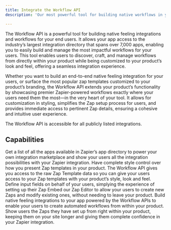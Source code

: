 ```yaml
---
title: Integrate the Workflow API
description: 'Our most powerful tool for building native workflows in your product'

---
```



The Workflow API is a powerful tool for building native feeling integrations and workflows for your end users. It allows your app access to the industry’s largest integration directory that spans over 7,000 apps, enabling you to easily build and manage the most impactful workflows for your users. This tool enables users to discover, craft, and manage workflows from directly within your product while being customized to your product’s look and feel, offering a seamless integration experience.

Whether you want to build an end-to-end native feeling integration for your users, or surface the most popular zap templates customized to your product’s branding, the Workflow API extends your product’s functionality by showcasing premier Zapier-powered workflows exactly where your users need them the most—in the very heart of your tool. It allows for customization in styling, simplifies the Zap setup process for users, and provides immediate access to pertinent Zap details, ensuring a cohesive and intuitive user experience.

The Workflow API is accessible for all publicly listed integrations.

## Capabilities
<Card title="List all apps available on Zapier" icon="list-ul" href="/partner-solutions/workflow-api/list-apps">
  Get a list of all the apps available in Zapier’s app directory to power your own integration marketplace and show your users all the integration possibilities with your Zapier integration.
</Card>

<Card title="Show Zap Templates, your way" icon="rectangle-vertical-history" href="/partner-solutions/workflow-api/list-zap-templates">
  Have complete style control over how you present Zap templates in your product. The Workflow API gives you access to the raw Zap Template data so you can give your users access to your Zap templates with your product’s style, look and feel.
</Card>

<Card title="Pre-fill Zaps for your users" icon="wand-sparkles" href="/partner-solutions/pre-filled-zaps">
Define input fields on behalf of your users, simplying the experience of setting up their Zap
</Card>

<Card title="Embed the Zapier editor" icon="rectangle-code" href="/partner-solutions/workflow-api/embed-zap-editor">
  Embed our Zap Editor to allow your users to create new Zaps and modify existing ones, without needing to leave your product.
</Card>

<Card title="Build Native Workflows" icon="hammer" href="/partner-solutions/workflow-api/Building-a-Zap">
  Build native feeling integrations to your app powered by the Workflow APIs to enable your users to create automated workflows from within your product.
</Card>

<Card title="View and Manage Zaps" icon="bolt" href="/partner-solutions/workflow-api/list-zaps">
  Show users the Zaps they have set up from right within your product, keeping them on your site longer and giving them complete confidence in your Zapier integration.
</Card>

